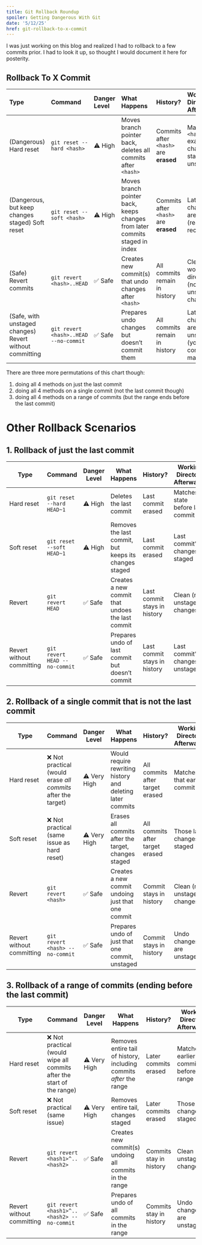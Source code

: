 ```yaml
---
title: Git Rollback Roundup
spoiler: Getting Dangerous With Git
date: '5/12/25'
href: git-rollback-to-x-commit
---
```


I was just working on this blog and realized I had to rollback to a few commits prior. I had to look it up, so thought I would document it here for posterity.

## Rollback To X Commit

| Type                                                    | Command                                      | Danger Level   | What Happens                                                                | History?                                     | Working Directory Afterwards                                    |
|:--------------------------------------------------------|:---------------------------------------------|:---------------|:----------------------------------------------------------------------------|:---------------------------------------------|:----------------------------------------------------------------|
| (Dangerous) Hard reset                                  | `git reset --hard <hash>`             | ⚠️ High        | Moves branch pointer back, deletes all commits after `<hash>`               | Commits after `<hash>` are **erased**        | Matches `<hash>` exactly (no changes staged or unstaged)        |
| (Dangerous, but keep changes staged) Soft reset         | `git reset --soft <hash>`             | ⚠️ High        | Moves branch pointer back, keeps changes from later commits staged in index | Commits after `<hash>` are **erased**        | Later changes are staged (ready to recommit)                    |
| (Safe) Revert commits                                   | `git revert <hash>..HEAD`             | ✅ Safe        | Creates new commit(s) that undo changes after `<hash>`                      | All commits remain in history                | Clean working directory (no unstaged changes)                   |
| (Safe, with unstaged changes) Revert without committing | `git revert <hash>..HEAD --no-commit` | ✅ Safe        | Prepares undo changes but doesn’t commit them                               | All commits remain in history                | Later changes are unstaged (you must commit manually)           |

There are three more permutations of this chart though:
1) doing all 4 methods on just the last commit
2) doing all 4 methods on a single commit (not the last commit though)
3) doing all 4 methods on a range of commits (but the range ends before the last commit)

# Other Rollback Scenarios

## 1. Rollback of **just the last commit**

| Type | Command | Danger Level | What Happens | History? | Working Directory Afterwards |
|------|---------|--------------|--------------|----------|-----------------------------|
| Hard reset | `git reset --hard HEAD~1` | ⚠️ High | Deletes the last commit | Last commit erased | Matches state before last commit |
| Soft reset | `git reset --soft HEAD~1` | ⚠️ High | Removes the last commit, but keeps its changes staged | Last commit erased | Last commit’s changes staged |
| Revert | `git revert HEAD` | ✅ Safe | Creates a new commit that undoes the last commit | Last commit stays in history | Clean (no unstaged changes) |
| Revert without committing | `git revert HEAD --no-commit` | ✅ Safe | Prepares undo of last commit but doesn’t commit | Last commit stays in history | Last commit’s changes unstaged |


## 2. Rollback of **a single commit that is not the last commit**

| Type | Command | Danger Level | What Happens | History? | Working Directory Afterwards |
|------|---------|--------------|--------------|----------|-----------------------------|
| Hard reset | ❌ Not practical (would erase *all commits* after the target) | ⚠️ Very High | Would require rewriting history and deleting later commits | All commits after target erased | Matches that earlier commit |
| Soft reset | ❌ Not practical (same issue as hard reset) | ⚠️ Very High | Erases all commits after the target, changes staged | All commits after target erased | Those later changes staged |
| Revert | `git revert <hash>` | ✅ Safe | Creates a new commit undoing just that one commit | Commit stays in history | Clean (no unstaged changes) |
| Revert without committing | `git revert <hash> --no-commit` | ✅ Safe | Prepares undo of just that one commit, unstaged | Commit stays in history | Undo changes are unstaged |


## 3. Rollback of **a range of commits (ending before the last commit)**

| Type | Command | Danger Level | What Happens | History? | Working Directory Afterwards |
|------|---------|--------------|--------------|----------|-----------------------------|
| Hard reset | ❌ Not practical (would wipe all commits after the start of the range) | ⚠️ Very High | Removes entire tail of history, including commits *after* the range | Later commits erased | Matches earlier commit before range |
| Soft reset | ❌ Not practical (same issue) | ⚠️ Very High | Removes entire tail, changes staged | Later commits erased | Those later changes staged |
| Revert | `git revert <hash1>^..<hash2>` | ✅ Safe | Creates new commit(s) undoing all commits in the range | Commits stay in history | Clean (no unstaged changes) |
| Revert without committing | `git revert <hash1>^..<hash2> --no-commit` | ✅ Safe | Prepares undo of all commits in the range | Commits stay in history | Undo changes are unstaged |
